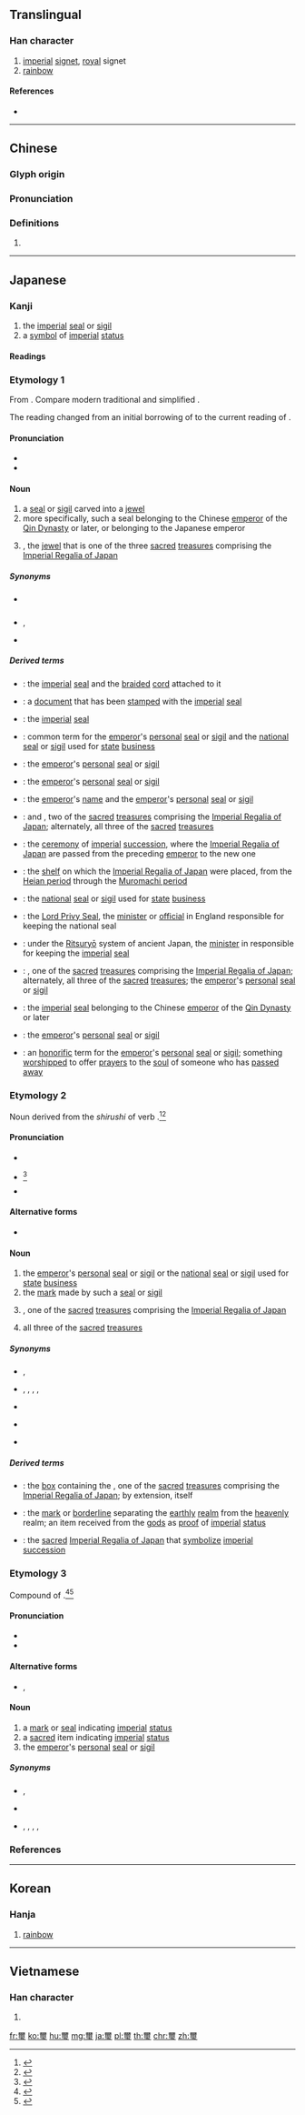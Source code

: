 {{also|玺}}
==Translingual==

===Han character===
{{Han char|rn=96|rad=玉|as=14|sn=19|four=10103|canj=MBMGI|ids=⿱爾玉}}

# [[imperial]] [[signet]], [[royal]] signet
# [[rainbow]]

====References====
* {{Han ref|kx=0744.150|dkj=21309|dj=1153.020|hdz=21144.050|uh=74BD|ud=29885|bh=C3A2|bd=50082}}

----

==Chinese==
{{zh-forms|s=玺}}

===Glyph origin===
{{Han etym}}

===Pronunciation===
{{zh-pron
|m=xǐ
|c=saai2
|h=pfs=
|md=
|mn=
|w=
|mc=y
|oc=y
|cat=n
}}

===Definitions===
{{zh-hanzi}}

# {{rfdef|lang=zh}}

----

==Japanese==

===Kanji===
{{ja-kanji|grade=c|rs=玉14}}

# the [[imperial]] [[seal]] or [[sigil]]
# a [[symbol]] of [[imperial]] [[status]]

====Readings====
{{ja-readings
|goon=[[し]] (shi) {{qualifier|non-[[w:Jōyō kanji|Jōyō]] reading}}
|kanon=[[し]] (shi) {{qualifier|non-[[w:Jōyō kanji|Jōyō]] reading}}
|kanyoon=[[じ]] (ji)
|kun=[[しるし]] (shirushi) {{qualifier|non-[[w:Jōyō kanji|Jōyō]] reading}}, [[みしるし]] (mishirushi) {{qualifier|non-[[w:Jōyō kanji|Jōyō]] reading}}
}}

===Etymology 1===
From {{etyl|ltc|ja|sort=し'}} {{m|ltc|璽|tr=sjeX}}. Compare modern {{etyl|cmn|-}} traditional {{m|cmn|璽}} and simplified {{m|cmn|玺|tr=xǐ}}.

The reading changed from an initial borrowing of {{IPAchar|/shi/ [ɕi]}} to the current reading of {{IPAchar|/ji/ [d͡ʑi]}}.

====Pronunciation====
* {{l|ja|sc=Latn|音読み|On'yomi}}
* {{IPA|lang=ja|[d͡ʑi]}}

====Noun====
{{ja-noun|じ|hhira=}}

# a [[seal]] or [[sigil]] carved into a [[jewel]]
# more specifically, such a seal belonging to the Chinese [[emperor]] of the [[w:Qin Dynasty|Qin Dynasty]] or later, or belonging to the Japanese emperor
# {{ja-l|八尺瓊曲玉||Yasakani no Magatama}}, the [[jewel]] that is one of the three [[sacred]] [[treasure]]s comprising the [[w:Imperial Regalia of Japan|Imperial Regalia of Japan]]

=====Synonyms=====
* {{sense|carved jewel}} {{ja-l|玉璽|ぎょくじ|gyokuji}}
* {{sense|imperial seal}} {{ja-l|玉璽|ぎょくじ|gyokuji}}, {{ja-l|御璽|ぎょじ|gyoji}}
* {{sense|imperial regalia}} {{ja-l|八尺瓊曲玉|やさかにのまがたま|Yasakani no Magatama}}

=====Derived terms=====
{{der-top}}
* {{ja-l|璽綬|じじゅ|jiju}}: the [[imperial]] [[seal]] and the [[braid]]ed [[cord]] attached to it
* {{ja-l|璽書|じしょ|jisho}}: a [[document]] that has been [[stamp]]ed with the [[imperial]] [[seal]]
* {{ja-l|璽符|じふ|jifu}}: the [[imperial]] [[seal]]
{{der-mid}}
* {{ja-l|印璽|いんじ|inji}}: common term for the [[emperor]]'s [[personal]] [[seal]] or [[sigil]] and the [[national]] [[seal]] or [[sigil]] used for [[state]] [[business]]
* {{ja-l|玉璽|ぎょくじ|gyokuji}}: the [[emperor]]'s [[personal]] [[seal]] or [[sigil]]
* {{ja-l|御璽|ぎょじ|gyoji}}: the [[emperor]]'s [[personal]] [[seal]] or [[sigil]]
* {{ja-l|御名御璽|ぎょめいぎょじ|gyomei gyoji}}: the [[emperor]]'s [[name]] and the [[emperor]]'s [[personal]] [[seal]] or [[sigil]]
* {{ja-l|剣璽|けんじ|kenji}}: {{ja-l|草薙の剣||Kusanagi no Tsurugi}} and {{ja-l|八尺瓊勾玉||Yasakani no Magatama}}, two of the [[sacred]] [[treasure]]s comprising the [[w:Imperial Regalia of Japan|Imperial Regalia of Japan]]; alternately, all three of the [[sacred]] [[treasure]]s
* {{ja-l|剣璽渡御|けんじとぎょ|kenji togyo}}: the [[ceremony]] of [[imperial]] [[succession]], where the [[w:Imperial Regalia of Japan|Imperial Regalia of Japan]] are passed from the preceding [[emperor]] to the new one
* {{ja-l|剣璽の案|けんじのあん|kenji no an}}: the [[shelf]] on which the [[w:Imperial Regalia of Japan|Imperial Regalia of Japan]] were placed, from the [[w:Heian period|Heian period]] through the [[w:Muromachi period|Muromachi period]]
* {{ja-l|国璽|こくじ|kokuji}}: the [[national]] [[seal]] or [[sigil]] used for [[state]] [[business]]
* {{ja-l|国璽尚書|こくじしょうしょ|kokuji shōsho}}: the [[Lord Privy Seal]], the [[minister]] or [[official]] in England responsible for keeping the national seal
* {{ja-l|掌璽官|しょうじかん|shōjikan}}: under the [[w:Ritsuryō|Ritsuryō]] system of ancient Japan, the [[minister]] in responsible for keeping the [[imperial]] [[seal]]
* {{ja-l|神璽|しんじ|shinji}}: {{ja-l|八尺瓊勾玉||Yasakani no Magatama}}, one of the [[sacred]] [[treasure]]s comprising the [[w:Imperial Regalia of Japan|Imperial Regalia of Japan]]; alternately, all three of the [[sacred]] [[treasure]]s; the [[emperor]]'s [[personal]] [[seal]] or [[sigil]]
* {{ja-l|伝国の璽|でんこくのじ|denkoku no ji}}: the [[imperial]] [[seal]] belonging to the Chinese [[emperor]] of the [[w:Qin Dynasty|Qin Dynasty]] or later
* {{ja-l|宝璽|ほうじ|hōji}}: the [[emperor]]'s [[personal]] [[seal]] or [[sigil]]
* {{ja-l|霊璽|れいじ|reiji}}: an [[honorific]] term for the [[emperor]]'s [[personal]] [[seal]] or [[sigil]]; something [[worship]]ped to offer [[prayer]]s to the [[soul]] of someone who has [[pass away|passed away]]
{{der-bottom}}

===Etymology 2===
Noun derived from the {{m|ja|連用形|tr=ren'yōkei||stem form}} ''shirushi'' of verb {{m|ja|印す|tr=shirusu||to stamp with a seal or sigil; to mark or brand}}.<ref name="KDJ">{{R:Kokugo Dai Jiten}}</ref><ref name="DJR">{{R:Daijirin}}</ref>

====Pronunciation====
* {{l|ja|sc=Latn|訓読み|Kun'yomi}}
* {{ja-accent-common|h|し|るし}}<ref name="NHK">{{R:NHK Hatsuon}}</ref>
* {{IPA|lang=ja|[ɕiɾ̠ɯᵝɕi]}}

====Alternative forms====
* {{ja-l|印}}

====Noun====
{{ja-noun|しるし}}

# the [[emperor]]'s [[personal]] [[seal]] or [[sigil]] or the [[national]] [[seal]] or [[sigil]] used for [[state]] [[business]]
# the [[mark]] made by such a [[seal]] or [[sigil]]
# {{ja-l|八尺瓊勾玉||Yasakani no Magatama}}, one of the [[sacred]] [[treasure]]s comprising the [[w:Imperial Regalia of Japan|Imperial Regalia of Japan]]
# all three of the [[sacred]] [[treasure]]s

=====Synonyms=====
* {{sense|imperial seal}} {{ja-l|印璽|いんじ|inji}}, {{ja-l|御璽|ぎょじ|gyoji}}
* {{sense|emperor's seal}} {{ja-l|印璽|いんじ|inji}}, {{ja-l|御璽|ぎょじ|gyoji}}, {{ja-l|璽符|じふ|jifu}}, {{ja-l|宝璽|ほうじ|hōji}}, {{ja-l|霊璽|れいじ|reiji}}
* {{sense|national seal}} {{ja-l|国璽|こくじ|kokuji}}
* {{sense|imperial regalia}} {{ja-l|八尺瓊勾玉|やさかにのまがたま|Yasakani no Magatama}}
* {{sense|all three imperial regalia}} {{ja-l|三種の神器|さんしゅのしんき|Sanshu no Shinki}}

=====Derived terms=====
{{der-top}}
* {{ja-l|璽の御筥|しるしのみはこ|shirushi no mihako}}: the [[box]] containing the {{ja-l|八尺瓊勾玉||Yasakani no Magatama}}, one of the [[sacred]] [[treasure]]s comprising the [[w:Imperial Regalia of Japan|Imperial Regalia of Japan]]; by extension, {{ja-l|八尺瓊勾玉||Yasakani no Magatama}} itself
{{der-mid}}
* {{ja-l|天つ璽|あまつしるし|ama tsu shirushi}}: the [[mark]] or [[borderline]] separating the [[earthly]] [[realm]] from the [[heavenly]] realm; an item received from the [[god]]s as [[proof]] of [[imperial]] [[status]]
* {{ja-l|御璽|みしるし|mishirushi}}: the [[sacred]] [[w:Imperial Regalia of Japan|Imperial Regalia of Japan]] that [[symbolize]] [[imperial]] [[succession]]
{{der-bottom}}

===Etymology 3===
Compound of {{prefix|lang=ja|sort=みしるし|御|tr1=mi|pos1=honorific prefix|璽|tr2=shirushi|t2=imperial mark, seal, or sigil}}.<ref name="KDJ">{{R:Kokugo Dai Jiten}}</ref><ref name="DJR">{{R:Daijirin}}</ref>

====Pronunciation====
* {{l|ja|sc=Latn|訓読み|Kun'yomi}}
* {{IPA|lang=ja|[miɕiɾ̠ɯᵝɕi]}}

====Alternative forms====
* {{ja-l|御璽}}, {{ja-l|御印}}

====Noun====
{{ja-noun|みしるし}}

# a [[mark]] or [[seal]] indicating [[imperial]] [[status]]
# a [[sacred]] item indicating [[imperial]] [[status]]
# the [[emperor]]'s [[personal]] [[seal]] or [[sigil]]

=====Synonyms=====
* {{sense|imperial seal}} {{ja-l|印璽|いんじ|inji}}, {{ja-l|御璽|ぎょじ|gyoji}}
* {{sense|sacred item}} {{ja-l|神器|しんき|shinki}}
* {{sense|emperor's seal}} {{ja-l|印璽|いんじ|inji}}, {{ja-l|御璽|ぎょじ|gyoji}}, {{ja-l|璽符|じふ|jifu}}, {{ja-l|宝璽|ほうじ|hōji}}, {{ja-l|霊璽|れいじ|reiji}}

===References===
<references/>

----

==Korean==

===Hanja===
{{ko-hanja|hangeul=새|eumhun=|rv=sae|mr=sae|y=say}}

# [[rainbow]]

----

==Vietnamese==

===Han character===
{{vi-hantu|[[tỉ]], [[tỷ]]|rs=玉14}}

# {{defn|lang=vi|sort=玉14}}

[[fr:璽]]
[[ko:璽]]
[[hu:璽]]
[[mg:璽]]
[[ja:璽]]
[[pl:璽]]
[[th:璽]]
[[chr:璽]]
[[zh:璽]]